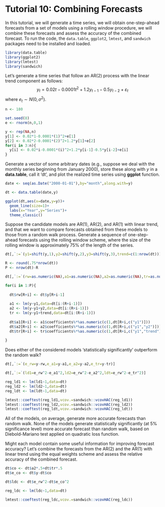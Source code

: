 # Tutorial 10: Combining Forecasts {-}

In this tutorial, we will generate a time series, we will obtain one-step-ahead forecasts from a set of models using a rolling window procedure, we will combine these forecasts and assess the accuracy of the combined forecast. To run the code, the `data.table`, `ggplot2`, `lmtest`, and `sandwich` packages need to be installed and loaded.

```r
library(data.table)
library(ggplot2)
library(lmtest)
library(sandwich)
```

Let's generate a time series that follow an AR(2) process with the linear trend component as follows: 
$$y_t = 0.02t-0.0001t^2+1.2y_{t-1}-0.5y_{t-2}+\varepsilon_t$$
where $e_{t} \sim N(0,\sigma^2)$. 

```r
n <- 180

set.seed(8)
e <- rnorm(n,0,1)

y <- rep(NA,n)
y[1] <- 0.02*1-0.0001*(1)^2+e[1]
y[2] <- 0.02*2-0.0001*(2)^2+1.2*y[1]+e[2]
for(i in 3:n){
  y[i] <- 0.02*i-0.0001*(i)^2+1.2*y[i-1]-0.5*y[i-2]+e[i]
}
```

Generate a vector of some arbitrary dates (e.g., suppose we deal with the monthly series beginning from January 2000), store these along with $y$ in a **data.table**, call it 'dt', and plot the realized time series using **ggplot** function.

```r
date <- seq(as.Date("2000-01-01"),by="month",along.with=y)

dt <- data.table(date,y)

ggplot(dt,aes(x=date,y=y))+
  geom_line(size=1)+
  labs(x="Year",y="Series")+
  theme_classic()
```

Suppose the candidate models are AR(1), AR(2), and AR(1) with linear trend, and that we want to compare forecasts obtained from these models to those from a random walk process. Generate a sequence of one-step-ahead forecasts using the rolling window scheme, where the size of the rolling window is approximately 75% of the length of the series. 

```r
dt[,`:=`(y1=shift(y,1),y2=shift(y,2),y3=shift(y,3),trend=c(1:nrow(dt)))]

R <- round(.75*nrow(dt))
P <- nrow(dt)-R

dt[,`:=`(rw=as.numeric(NA),a1=as.numeric(NA),a2=as.numeric(NA),tr=as.numeric(NA))]

for(i in 1:P){
  
  dt$rw[R+i] <- dt$y[R+i-1]
  
  a1 <- lm(y~y1,data=dt[i:(R+i-1)])
  a2 <- lm(y~y1+y2,data=dt[i:(R+i-1)])
  tr <- lm(y~y1+trend,data=dt[i:(R+i-1)])
  
  dt$a1[R+i] <- a1$coefficients%*%as.numeric(c(1,dt[R+i,c("y1")]))
  dt$a2[R+i] <- a2$coefficients%*%as.numeric(c(1,dt[R+i,c("y1","y2")]))
  dt$tr[R+i] <- tr$coefficients%*%as.numeric(c(1,dt[R+i,c("y1","trend")]))
  
}

```

Does either of the considered models 'statistically significantly' outperform the random walk?

```r
dt[,`:=`(e_rw=y-rw,e_a1=y-a1,e_a2=y-a2,e_tr=y-tr)]

dt[,`:=`(ld1=e_rw^2-e_a1^2,ld2=e_rw^2-e_a2^2,ldt=e_rw^2-e_tr^2)]

reg_ld1 <- lm(ld1~1,data=dt)
reg_ld2 <- lm(ld2~1,data=dt)
reg_ldt <- lm(ldt~1,data=dt)

lmtest::coeftest(reg_ld1,vcov.=sandwich::vcovHAC(reg_ld1))
lmtest::coeftest(reg_ld2,vcov.=sandwich::vcovHAC(reg_ld2))
lmtest::coeftest(reg_ldt,vcov.=sandwich::vcovHAC(reg_ldt))
```

All of the models, on average, generate more accurate forecasts than random walk. None of the models generate statistically significantly (at 5% significance level) more accurate forecast than random walk, based on Diebold-Mariano test applied on quadratic loss function. 

Might each model contain some useful information for improving forecast accuracy? Let's combine the forecasts from the AR(2) and the AR(1) with linear trend using the equal weights scheme and assess the relative accuracy of the combined forecast.

```r
dt$co <- dt$a2*.5+dt$tr*.5
dt$e_co <- dt$y-dt$co

dt$ldc <- dt$e_rw^2-dt$e_co^2

reg_ldc <- lm(ldc~1,data=dt)

lmtest::coeftest(reg_ldc,vcov.=sandwich::vcovHAC(reg_ldc))
```


